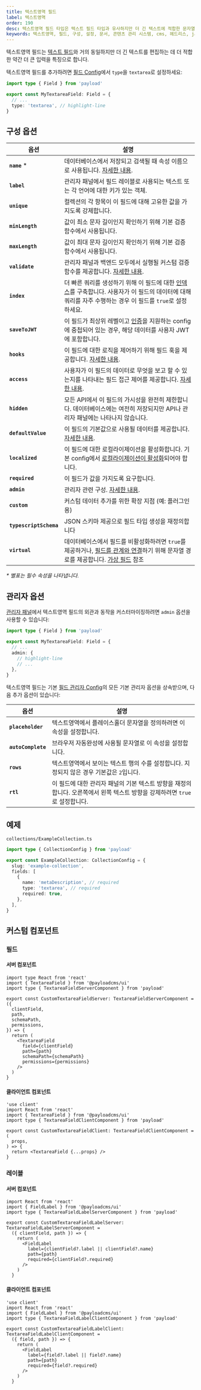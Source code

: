 ```yaml
---
title: 텍스트영역 필드
label: 텍스트영역
order: 190
desc: 텍스트영역 필드 타입은 텍스트 필드 타입과 유사하지만 더 긴 텍스트에 적합한 문자열을 데이터베이스에 저장합니다. 텍스트영역 필드 사용법, 예제 및 옵션을 알아보세요.
keywords: 텍스트영역, 필드, 구성, 설정, 문서, 콘텐츠 관리 시스템, cms, 헤드리스, javascript, node, react, nextjs
---
```


텍스트영역 필드는 [텍스트 필드](./text)와 거의 동일하지만 더 긴 텍스트를 편집하는 데 더 적합한 약간 더 큰 입력을 특징으로 합니다.

<LightDarkImage
  srcLight="https://payloadcms.com/images/docs/fields/textarea.png"
  srcDark="https://payloadcms.com/images/docs/fields/textarea-dark.png"
  alt="Payload 관리자 패널의 텍스트영역 필드와 읽기 전용 텍스트영역 필드를 보여줍니다"
  caption="텍스트영역 필드와 읽기 전용 텍스트영역 필드의 관리자 패널 스크린샷"
/>

텍스트영역 필드를 추가하려면 [필드 Config](./overview)에서 `type`을 `textarea`로 설정하세요:

```ts
import type { Field } from 'payload'

export const MyTextareaField: Field = {
  // ...
  type: 'textarea', // highlight-line
}
```

## 구성 옵션

| 옵션                   | 설명                                                                                                                                                                                                                                                                          |
| ---------------------- | ----------------------------------------------------------------------------------------------------------------------------------------------------------------------------------------------------------------------------------------------------------------------------- |
| **`name`** \*          | 데이터베이스에서 저장되고 검색될 때 속성 이름으로 사용됩니다. [자세한 내용](/docs/fields/overview#field-names).                                                                                                                                                             |
| **`label`**            | 관리자 패널에서 필드 레이블로 사용되는 텍스트 또는 각 언어에 대한 키가 있는 객체.                                                                                                                                                                                           |
| **`unique`**           | 컬렉션의 각 항목이 이 필드에 대해 고유한 값을 가지도록 강제합니다.                                                                                                                                                                                                           |
| **`minLength`**        | 값이 최소 문자 길이인지 확인하기 위해 기본 검증 함수에서 사용됩니다.                                                                                                                                                                                                         |
| **`maxLength`**        | 값이 최대 문자 길이인지 확인하기 위해 기본 검증 함수에서 사용됩니다.                                                                                                                                                                                                         |
| **`validate`**         | 관리자 패널과 백엔드 모두에서 실행될 커스텀 검증 함수를 제공합니다. [자세한 내용](/docs/fields/overview#validation).                                                                                                                                                       |
| **`index`**            | 더 빠른 쿼리를 생성하기 위해 이 필드에 대한 [인덱스](../database/indexes)를 구축합니다. 사용자가 이 필드의 데이터에 대해 쿼리를 자주 수행하는 경우 이 필드를 `true`로 설정하세요.                                                                                         |
| **`saveToJWT`**        | 이 필드가 최상위 레벨이고 [인증](/docs/authentication/overview)을 지원하는 config에 중첩되어 있는 경우, 해당 데이터를 사용자 JWT에 포함합니다.                                                                                                                             |
| **`hooks`**            | 이 필드에 대한 로직을 제어하기 위해 필드 훅을 제공합니다. [자세한 내용](../hooks/fields).                                                                                                                                                                                   |
| **`access`**           | 사용자가 이 필드의 데이터로 무엇을 보고 할 수 있는지를 나타내는 필드 접근 제어를 제공합니다. [자세한 내용](../access-control/fields).                                                                                                                                     |
| **`hidden`**           | 모든 API에서 이 필드의 가시성을 완전히 제한합니다. 데이터베이스에는 여전히 저장되지만 API나 관리자 패널에는 나타나지 않습니다.                                                                                                                                             |
| **`defaultValue`**     | 이 필드의 기본값으로 사용될 데이터를 제공합니다. [자세한 내용](/docs/fields/overview#default-values).                                                                                                                                                                      |
| **`localized`**        | 이 필드에 대한 로컬라이제이션을 활성화합니다. 기본 config에서 [로컬라이제이션이 활성화](/docs/configuration/localization)되어야 합니다.                                                                                                                                    |
| **`required`**         | 이 필드가 값을 가지도록 요구합니다.                                                                                                                                                                                                                                          |
| **`admin`**            | 관리자 관련 구성. [자세한 내용](#admin-options).                                                                                                                                                                                                                             |
| **`custom`**           | 커스텀 데이터 추가를 위한 확장 지점 (예: 플러그인용)                                                                                                                                                                                                                         |
| **`typescriptSchema`** | JSON 스키마 제공으로 필드 타입 생성을 재정의합니다                                                                                                                                                                                                                           |
| **`virtual`**          | 데이터베이스에서 필드를 비활성화하려면 `true`를 제공하거나, [필드를 관계와 연결](/docs/fields/relationship#linking-virtual-fields-with-relationships)하기 위해 문자열 경로를 제공합니다. [가상 필드](https://payloadcms.com/blog/learn-how-virtual-fields-can-help-solve-common-cms-challenges) 참조 |

_\* 별표는 필수 속성을 나타냅니다._

## 관리자 옵션

[관리자 패널](../admin/overview)에서 텍스트영역 필드의 외관과 동작을 커스터마이징하려면 `admin` 옵션을 사용할 수 있습니다:

```ts
import type { Field } from 'payload'

export const MyTextareaField: Field = {
  // ...
  admin: {
    // highlight-line
    // ...
  },
}
```

텍스트영역 필드는 기본 [필드 관리자 Config](./overview#admin-options)의 모든 기본 관리자 옵션을 상속받으며, 다음 추가 옵션이 있습니다:

| 옵션               | 설명                                                                                                                      |
| ------------------ | ------------------------------------------------------------------------------------------------------------------------- |
| **`placeholder`**  | 텍스트영역에서 플레이스홀더 문자열을 정의하려면 이 속성을 설정합니다.                                                      |
| **`autoComplete`** | 브라우저 자동완성에 사용될 문자열로 이 속성을 설정합니다.                                                                 |
| **`rows`**         | 텍스트영역에서 보이는 텍스트 행의 수를 설정합니다. 지정되지 않은 경우 기본값은 `2`입니다.                                 |
| **`rtl`**          | 이 필드에 대한 관리자 패널의 기본 텍스트 방향을 재정의합니다. 오른쪽에서 왼쪽 텍스트 방향을 강제하려면 `true`로 설정합니다. |

## 예제

`collections/ExampleCollection.ts`

```ts
import type { CollectionConfig } from 'payload'

export const ExampleCollection: CollectionConfig = {
  slug: 'example-collection',
  fields: [
    {
      name: 'metaDescription', // required
      type: 'textarea', // required
      required: true,
    },
  ],
}
```

## 커스텀 컴포넌트

### 필드

#### 서버 컴포넌트

```tsx
import type React from 'react'
import { TextareaField } from '@payloadcms/ui'
import type { TextareaFieldServerComponent } from 'payload'

export const CustomTextareaFieldServer: TextareaFieldServerComponent = ({
  clientField,
  path,
  schemaPath,
  permissions,
}) => {
  return (
    <TextareaField
      field={clientField}
      path={path}
      schemaPath={schemaPath}
      permissions={permissions}
    />
  )
}
```

#### 클라이언트 컴포넌트

```tsx
'use client'
import React from 'react'
import { TextareaField } from '@payloadcms/ui'
import type { TextareaFieldClientComponent } from 'payload'

export const CustomTextareaFieldClient: TextareaFieldClientComponent = (
  props,
) => {
  return <TextareaField {...props} />
}
```

### 레이블

#### 서버 컴포넌트

```tsx
import React from 'react'
import { FieldLabel } from '@payloadcms/ui'
import type { TextareaFieldLabelServerComponent } from 'payload'

export const CustomTextareaFieldLabelServer: TextareaFieldLabelServerComponent =
  ({ clientField, path }) => {
    return (
      <FieldLabel
        label={clientField?.label || clientField?.name}
        path={path}
        required={clientField?.required}
      />
    )
  }
```

#### 클라이언트 컴포넌트

```tsx
'use client'
import React from 'react'
import { FieldLabel } from '@payloadcms/ui'
import type { TextareaFieldLabelClientComponent } from 'payload'

export const CustomTextareaFieldLabelClient: TextareaFieldLabelClientComponent =
  ({ field, path }) => {
    return (
      <FieldLabel
        label={field?.label || field?.name}
        path={path}
        required={field?.required}
      />
    )
  }
```